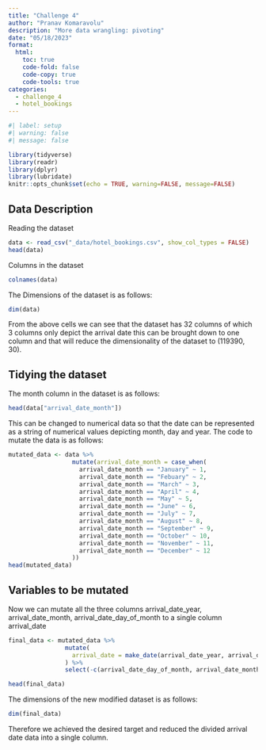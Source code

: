 ```yaml
---
title: "Challenge 4"
author: "Pranav Komaravolu"
description: "More data wrangling: pivoting"
date: "05/18/2023"
format:
  html:
    toc: true
    code-fold: false
    code-copy: true
    code-tools: true
categories:
  - challenge_4
  - hotel_bookings
---
```


```r
#| label: setup
#| warning: false
#| message: false

library(tidyverse)
library(readr)
library(dplyr)
library(lubridate)
knitr::opts_chunk$set(echo = TRUE, warning=FALSE, message=FALSE)
```

<!--## Challenge Overview

Today's challenge is to:

1)  read in a data set, and describe the data set using both words and any supporting information (e.g., tables, etc)
2)  tidy data (as needed, including sanity checks)
3)  identify variables that need to be mutated
4)  mutate variables and sanity check all mutations
-->
## Data Description
Reading the dataset
```r
data <- read_csv("_data/hotel_bookings.csv", show_col_types = FALSE)
head(data)
```
Columns in the dataset
```r
colnames(data)
```
The Dimensions of the dataset is as follows:
```r
dim(data)
```
From the above cells we can see that the dataset has 32 columns of which 3 columns only depict the arrival date this can be brought down to one column and that will reduce the dimensionality of the dataset to (119390, 30).

## Tidying the dataset

The month column in the dataset is as follows:
```r
head(data["arrival_date_month"])
```
This can be changed to numerical data so that the date can be represented as a string of numerical values depicting month, day and year.
The code to mutate the data is as follows:
```r
mutated_data <- data %>%
                  mutate(arrival_date_month = case_when(
                    arrival_date_month == "January" ~ 1,
                    arrival_date_month == "Febuary" ~ 2,
                    arrival_date_month == "March" ~ 3,
                    arrival_date_month == "April" ~ 4,
                    arrival_date_month == "May" ~ 5,
                    arrival_date_month == "June" ~ 6,
                    arrival_date_month == "July" ~ 7,
                    arrival_date_month == "August" ~ 8,
                    arrival_date_month == "September" ~ 9,
                    arrival_date_month == "October" ~ 10,
                    arrival_date_month == "November" ~ 11,
                    arrival_date_month == "December" ~ 12
                  ))
head(mutated_data)
```

## Variables to be mutated
Now we can mutate all the three columns arrival_date_year, arrival_date_month, arrival_date_day_of_month to a single column arrival_date

```r
final_data <- mutated_data %>%
                mutate(
                  arrival_date = make_date(arrival_date_year, arrival_date_month, arrival_date_day_of_month)
                ) %>%
                select(-c(arrival_date_day_of_month, arrival_date_month, arrival_date_year))

head(final_data)
```
The dimensions of the new modified dataset is as follows:
```r
dim(final_data)
```
Therefore we achieved the desired target and reduced the divided arrival date data into a single column.
